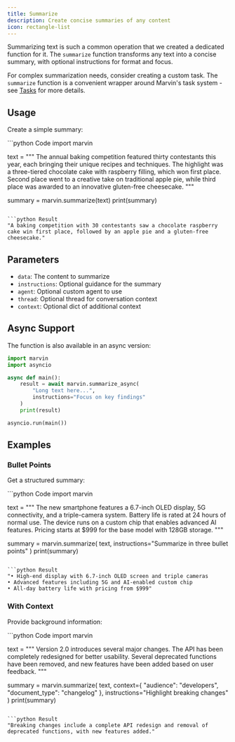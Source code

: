 ```yaml
---
title: Summarize
description: Create concise summaries of any content
icon: rectangle-list
---
```


Summarizing text is such a common operation that we created a dedicated function for it. The 
`summarize` function transforms any text into a concise summary, with optional instructions for 
format and focus.

For complex summarization needs, consider creating a custom task. The `summarize` function is a 
convenient wrapper around Marvin's task system - see [Tasks](/concepts/tasks) for more details.

## Usage

Create a simple summary:

<CodeGroup>
```python Code
import marvin

text = """
The annual baking competition featured thirty contestants this year, each bringing their 
unique recipes and techniques. The highlight was a three-tiered chocolate cake with 
raspberry filling, which won first place. Second place went to a creative take on 
traditional apple pie, while third place was awarded to an innovative gluten-free 
cheesecake.
"""

summary = marvin.summarize(text)
print(summary)
```

```python Result
"A baking competition with 30 contestants saw a chocolate raspberry cake win first place, followed by an apple pie and a gluten-free cheesecake."
```
</CodeGroup>

## Parameters

- `data`: The content to summarize
- `instructions`: Optional guidance for the summary
- `agent`: Optional custom agent to use
- `thread`: Optional thread for conversation context
- `context`: Optional dict of additional context

## Async Support

The function is also available in an async version:

```python
import marvin
import asyncio

async def main():
    result = await marvin.summarize_async(
        "Long text here...",
        instructions="Focus on key findings"
    )
    print(result)

asyncio.run(main())
```

## Examples

### Bullet Points

Get a structured summary:

<CodeGroup>
```python Code
import marvin

text = """
The new smartphone features a 6.7-inch OLED display, 5G connectivity, 
and a triple-camera system. Battery life is rated at 24 hours of normal use. 
The device runs on a custom chip that enables advanced AI features. 
Pricing starts at $999 for the base model with 128GB storage.
"""

summary = marvin.summarize(
    text,
    instructions="Summarize in three bullet points"
)
print(summary)
```

```python Result
"• High-end display with 6.7-inch OLED screen and triple cameras
• Advanced features including 5G and AI-enabled custom chip
• All-day battery life with pricing from $999"
```
</CodeGroup>

### With Context

Provide background information:

<CodeGroup>
```python Code
import marvin

text = """
Version 2.0 introduces several major changes. The API has been completely redesigned 
for better usability. Several deprecated functions have been removed, and new features 
have been added based on user feedback.
"""

summary = marvin.summarize(
    text,
    context={
        "audience": "developers",
        "document_type": "changelog"
    },
    instructions="Highlight breaking changes"
)
print(summary)
```

```python Result
"Breaking changes include a complete API redesign and removal of deprecated functions, with new features added."
```
</CodeGroup> 